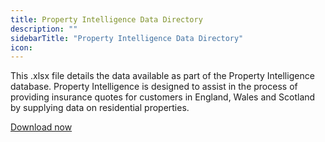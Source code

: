 ```yaml
---
title: Property Intelligence Data Directory
description: ""
sidebarTitle: "Property Intelligence Data Directory"
icon: 
---
```


This .xlsx file details the data available as part of the Property Intelligence database. Property Intelligence is designed to assist in the process of providing insurance quotes for customers in England, Wales and Scotland by supplying data on residential properties.

[Download now](https://www.loqate.com/media/jeoddi55/loqate-property-intelligence-data-dictionary-march-25.xlsx)
